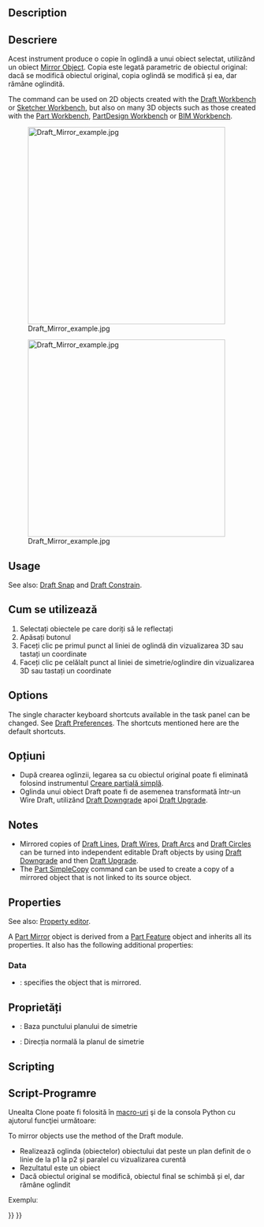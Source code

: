<languages/>

{{Docnav
|[[Draft_Scale|Scale]]
|[[Draft_Offset|Offset]]
|[[Draft_Workbench|Draft]]
|IconL=Draft_Scale.svg
|IconR=Draft_Offset.svg
|IconC=Workbench_Draft.svg
}}

<div class="mw-translate-fuzzy">
{{GuiCommand/ro
|Name=Draft Mirror
|Name/ro=Draft Mirror
|MenuLocation=Draft → Mirror
|Workbenches=[[Draft_Workbench/ro|Draft]], [[Arch_Workbench/ro|Arch]]
|SeeAlso=[[Draft Scale/ro|Draft Scale]]
}}
</div>

==Description== 

<div class="mw-translate-fuzzy">
== Descriere ==
Acest instrument produce o copie în oglindă a unui obiect selectat, utilizând un obiect [[Part Mirror/ro|Mirror Object]]. Copia este legată parametric de obiectul original: dacă se modifică obiectul original, copia oglindă se modifică și ea, dar rămâne oglindită.
</div>

The command can be used on 2D objects created with the [[Draft_Workbench|Draft Workbench]] or [[Sketcher_Workbench|Sketcher Workbench]], but also on many 3D objects such as those created with the [[Part_Workbench|Part Workbench]], [[PartDesign_Workbench|PartDesign Workbench]] or [[BIM_Workbench|BIM Workbench]].

[[Image:Draft_Mirror_example.jpg|400px]]
<div class="mw-translate-fuzzy">
[[Image:Draft_Mirror_example.jpg|400px]]
</div>

==Usage== 

See also: [[Draft_Snap|Draft Snap]] and [[Draft_Constrain|Draft Constrain]].

<div class="mw-translate-fuzzy">
==Cum se utilizează==
# Selectați obiectele pe care doriți să le reflectați
# Apăsați butonul {{KEY|[[Image:Draft Mirror.png|16px]] [[Draft Mirror]]}}
# Faceți clic pe primul punct al liniei de oglindă din vizualizarea 3D sau tastați un coordinate
# Faceți clic pe celălalt punct al liniei de simetrie/oglindire din vizualizarea 3D sau tastați un coordinate
</div>

==Options==

The single character keyboard shortcuts available in the task panel can be changed. See [[Draft_Preferences|Draft Preferences]]. The shortcuts mentioned here are the default shortcuts.

<div class="mw-translate-fuzzy">
==Opțiuni==
* După crearea oglinzii, legarea sa cu obiectul original poate fi eliminată folosind instrumentul [[Part_SimpleCopy | Creare parțială simplă]].
* Oglinda unui obiect Draft poate fi de asemenea transformată într-un Wire Draft, utilizând [[Draft Downgrade]] apoi [[Draft Upgrade]].
</div>

==Notes==

* Mirrored copies of [[Draft_Line|Draft Lines]], [[Draft_Wire|Draft Wires]], [[Draft_Arc|Draft Arcs]] and [[Draft_Circle|Draft Circles]] can be turned into independent editable Draft objects by using [[Draft_Downgrade|Draft Downgrade]] and then [[Draft_Upgrade|Draft Upgrade]].
* The [[Part_SimpleCopy|Part SimpleCopy]] command can be used to create a copy of a mirrored object that is not linked to its source object.

==Properties==

See also: [[property_editor|Property editor]].

A [[Part_Mirror|Part Mirror]] object is derived from a [[Part_Feature|Part Feature]] object and inherits all its properties. It also has the following additional properties:

===Data===

{{TitleProperty|Base}}

* {{PropertyData|Source|Link}}: specifies the object that is mirrored.

{{TitleProperty|Plane}}

<div class="mw-translate-fuzzy">
==Proprietăți==
* {{PropertyData|Base}}: Baza punctului planului de simetrie
* {{PropertyData|Normal}}: Direcția normală la planul de simetrie
</div>

==Scripting==

<div class="mw-translate-fuzzy">
== Script-Programre ==
Unealta Clone poate fi folosită în [[macros/ro|macro-uri]] şi de la consola Python cu ajutorul funcţiei următoare:
</div>

To mirror objects use the {{incode|mirror}} method of the Draft module.

{{Code|code=
mirrored_list = mirror(objlist, p1, p2)
}}

<div class="mw-translate-fuzzy">
* Realizează oglinda (obiectelor) obiectului dat peste un plan definit de o linie de la p1 la p2 și paralel cu vizualizarea curentă
* Rezultatul este un obiect {{incode|Part::Mirroring}}
* Dacă obiectul original se modifică, obiectul final se schimbă și el, dar rămâne oglindit
</div>

Exempluː

{{Code|code=
import FreeCAD as App
import Draft

doc = App.newDocument()

place = App.Placement(FreeCAD.Vector(1000, 0, 0), App.Rotation())
polygon1 = Draft.make_polygon(3, 750)
polygon2 = Draft.make_polygon(5, 750, placement=place)

p1 = App.Vector(2000, -1000, 0)
p2 = App.Vector(2000, 1000, 0)

line1 = Draft.make_line(p1, p2)
mirrored1 = Draft.mirror(polygon1, p1, p2)

Line2 = Draft.make_line(-p1, -p2)
mirrored2 = Draft.mirror([polygon1, polygon2], -p1, -p2)

doc.recompute()
}}


{{Docnav
|[[Draft_Scale|Scale]]
|[[Draft_Offset|Offset]]
|[[Draft_Workbench|Draft]]
|IconL=Draft_Scale.svg
|IconR=Draft_Offset.svg
|IconC=Workbench_Draft.svg
}}

{{Draft Tools navi{{#translation:}}}}
{{Userdocnavi{{#translation:}}}}